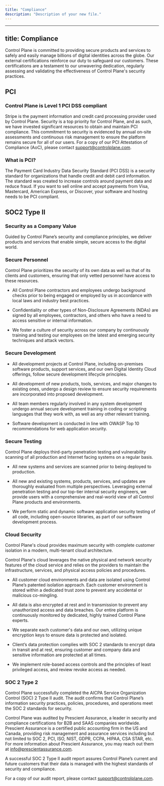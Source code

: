```yaml
---
title: "Compliance"
description: "Description of your new file."
---
```


---
title: Compliance
---

Control Plane is committed to providing secure products and services
to safely and easily manage billions of digital identities across the globe. Our
external certifications reinforce our duty to safeguard our customers. These certifications
are a testament to our unwavering dedication, regularly assessing and validating
the effectiveness of Control Plane's security practices.

## PCI

### Control Plane is Level 1 PCI DSS compliant

Stripe is the payment information and credit card processing provider used by Control Plane.
Security is a top priority for Control Plane, and as such, we have invested significant resources to obtain and
maintain PCI compliance. This commitment to security is evidenced by annual on-site assessments and continuous risk
management to ensure the platform remains secure for all of our users. For a copy of our PCI Attestation of Compliance (AoC),
please contact [support@controlplane.com](mailto:support@controlplane.com).

### What is PCI?

The Payment Card Industry Data Security Standard (PCI DSS) is a security standard for organizations
that handle credit and debit card information. The standard was created to increase controls around payment data and reduce fraud. If you want to sell
online and accept payments from Visa, Mastercard, American Express, or Discover, your software and hosting needs to be PCI compliant.

<Card title="Download PCI Responsibility Matrix" icon="download" href="https://controlplane.com/downloads/Control_Plane_PCI_Responsibilities_Matrix.pdf" />

## SOC2 Type II

### Security as a Company Value

Guided by Control Plane’s security and compliance principles, we deliver products and services that enable simple, secure access to the digital world.

### Secure Personnel

Control Plane prioritizes the security of its own data as well as that of its clients and customers, ensuring that only vetted personnel have access to these resources.

* All Control Plane contractors and employees undergo background checks prior to being engaged or employed by us in accordance with local laws and industry best practices.

* Confidentiality or other types of Non-Disclosure Agreements (NDAs) are signed by all employees, contractors, and others who have a need to access sensitive or internal information.

* We foster a culture of security across our company by continuously training and testing our employees on the latest and emerging security techniques and attack vectors.

### Secure Development

* All development projects at Control Plane, including on-premises software products, support services, and our own Digital Identity Cloud offerings, follow secure development lifecycle principles.

* All development of new products, tools, services, and major changes to existing ones, undergo a design review to ensure security requirements are incorporated into proposed development.

* All team members regularly involved in any system development undergo annual secure development training in coding or scripting languages that they work with, as well as any other relevant training.

* Software development is conducted in line with OWASP Top 10 recommendations for web application security.

### Secure Testing

Control Plane deploys third-party penetration testing and vulnerability scanning of all production and Internet facing systems on a regular basis.

* All new systems and services are scanned prior to being deployed to production.

* All new and existing systems, products, services, and updates are thoroughly evaluated from multiple perspectives. Leveraging external penetration testing and our top-tier internal security engineers, we provide users with a comprehensive and real-world view of all Control Plane products and environments.

* We perform static and dynamic software application security testing of all code, including open-source libraries, as part of our software development process.

### Cloud Security

Control Plane's cloud provides maximum security with complete customer isolation in a modern, multi-tenant cloud architecture.

Control Plane's cloud leverages the native physical and network security features of the cloud service and relies on the providers to maintain the infrastructure, services, and physical access policies and procedures.

* All customer cloud environments and data are isolated using Control Plane’s patented isolation approach. Each customer environment is stored within a dedicated trust zone to prevent any accidental or malicious co-mingling.

* All data is also encrypted at rest and in transmission to prevent any unauthorized access and data breaches. Our entire platform is continuously monitored by dedicated, highly trained Control Plane experts.

* We separate each customer's data and our own, utilizing unique encryption keys to ensure data is protected and isolated.

* Client’s data protection complies with SOC 2 standards to encrypt data in transit and at rest, ensuring customer and company data and sensitive information are protected at all times.

* We implement role-based access controls and the principles of least privileged access, and review revoke access as needed.

### SOC 2 Type 2

Control Plane successfully completed the AICPA Service Organization Control (SOC) 2 Type II audit. The audit confirms that Control Plane’s information security practices, policies, procedures, and operations meet the SOC 2 standards for security.

Control Plane was audited by Prescient Assurance, a leader in security and compliance certifications for B2B and SAAS companies worldwide. Prescient Assurance is a certified public accounting firm in the US and Canada, providing risk management and assurance services including but not limited to SOC 2, PCI, ISO, NIST, GDPR, CCPA, HIPAA, CSA STAR, etc. For more information about Prescient Assurance, you may reach out them at [info@prescientassurance.com](mailto:info@prescientassurance.com).

A successful SOC 2 Type II audit report assures Control Plane’s current and future customers that their data is managed with the highest standards of security and compliance.

For a copy of our audit report, please contact [support@controlplane.com](mailto:support@controlplane.com).